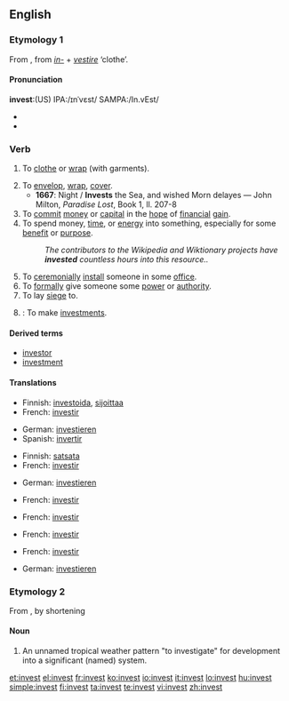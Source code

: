 ==English==

===Etymology 1===
From {{etyl|la|en}} {{term|investio||lang=la}}, from ''[[in-]]'' + ''[[vestire]]'' ‘clothe’.

====Pronunciation====
{{rfc-level|check placement of Pronunciation|lang=en}}
'''invest''':(US) IPA:/ɪnˈvɛst/ SAMPA:/In.vEst/
* {{audio|en-us-invest.ogg|Audio (US)}}
* {{rhymes|ɛst}}

===Verb===
{{en-verb}}

# {{dated}} To [[clothe]] or [[wrap]] (with garments).
# To [[envelop]], [[wrap]], [[cover]].
#* '''1667''': Night / '''Invests''' the Sea, and wished Morn delayes — John Milton, ''Paradise Lost'', Book 1, ll. 207-8
# To [[commit]] [[money]] or [[capital]] in the [[hope]] of [[financial]] [[gain]].
# To spend money, [[time]], or [[energy]] into something, especially for some [[benefit]] or [[purpose]].
#: ''The contributors to the Wikipedia and Wiktionary projects have '''invested''' countless hours into this resource..''
# To [[ceremonially]] [[install]] someone in some [[office]].
# To [[formally]] give someone some [[power]] or [[authority]].
# To lay [[siege]] to.
# {{intransitive}}: To make [[investments]].

====Derived terms====
* [[investor]]
* [[investment]]

====Translations====
{{trans-top|to commit money...}}
* Finnish: [[investoida]], [[sijoittaa]]
* French: [[investir]]
{{trans-mid}}
* German: [[investieren]]
* Spanish: [[invertir]]
{{trans-bottom}}

{{trans-top|to spend money, time...}}
* Finnish: [[satsata]]
* French: [[investir]]
{{trans-mid}}
* German: [[investieren]]
{{trans-bottom}}

{{trans-top|to ceremonially install}}
* French: [[investir]]
{{trans-mid}}
{{trans-bottom}}

{{trans-top|to formally give power}}
* French: [[investir]]
{{trans-mid}}
{{trans-bottom}}

{{trans-top|to adorn or clothe someone}}
{{trans-mid}}
{{trans-bottom}}

{{trans-top|to lay siege to}}
* French: [[investir]]
{{trans-mid}}
{{trans-bottom}}

{{trans-top|to make investments}}
* French: [[investir]]
{{trans-mid}}
* German: [[investieren]]
{{trans-bottom}}

===Etymology 2===
From {{term|investigate||lang=en}}, by shortening

====Noun====
{{en-noun}}

# An unnamed tropical weather pattern "to investigate" for development into a significant (named) system.<!--A temporary designation by the U.S. [http://www.nrlmry.navy.mil/tc_pages/ Naval Research Lab] Joint Typhoon Warning Center and [http://www.nhc.noaa.gov/ National Hurricane Center].  Internal jargon (possibly teletype abbreviation) in the 1980's.  Appears today on some tracking maps, e.g. tropical storm advisories at the [http://www.wunderground.com/tropical/ wunderground.com tropical weather page].  Designation, e.g. <code>'''91e'''</code>, is a cyclic number (90-99) and a letter suffix for oceanic region:
#* <code>'''a'''</code> - Arabian Sea
#* <code>'''b'''</code> - Bay of Bengal
#* <code>'''c'''</code> - North Central Pacific Ocean
#* <code>'''e'''</code> - Northeast Pacific Ocean
#* <code>'''l'''</code> - North Atlantic Ocean and Caribbean Sea
#* <code>'''p'''</code> - South Pacific Ocean
#* <code>'''s'''</code> - South Indian Ocean
#* <code>'''w'''</code> - Northwest Pacific Ocean -->

[[et:invest]]
[[el:invest]]
[[fr:invest]]
[[ko:invest]]
[[io:invest]]
[[it:invest]]
[[lo:invest]]
[[hu:invest]]
[[simple:invest]]
[[fi:invest]]
[[ta:invest]]
[[te:invest]]
[[vi:invest]]
[[zh:invest]]